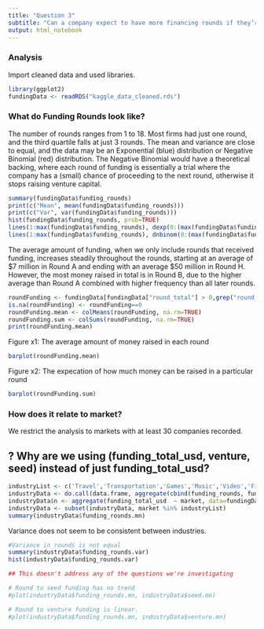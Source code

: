 ---
title: "Question 3"
subtitle: "Can a company expect to have more financing rounds if they’re in a particular industry?"
output: html_notebook
---

### Analysis

Import cleaned data and used libraries.

```{r}
library(ggplot2)
fundingData <- readRDS("kaggle_data_cleaned.rds")
```


### What do Funding Rounds look like?

The number of rounds ranges from 1 to 18. Most firms had just one round, and the third quartile falls at just 3 rounds. The mean and variance are close to equal, and the data may be an Exponential (blue) distribution or Negative Binomial (red) distribution. The Negative Binomial would have a theoretical backing, where each round of funding is essentially a trial where the company has a (small) chance of proceeding to the next round, otherwise it stops raising venture capital.

```{r}
summary(fundingData$funding_rounds)
print(c("Mean", mean(fundingData$funding_rounds)))
print(c("Var", var(fundingData$funding_rounds)))
hist(fundingData$funding_rounds, prob=TRUE)
lines(1:max(fundingData$funding_rounds), dexp(0:(max(fundingData$funding_rounds)-1), 1/mean(fundingData$funding_rounds)), col = 'blue')
lines(1:max(fundingData$funding_rounds), dnbinom(0:(max(fundingData$funding_rounds)-1), 1, mu=1/mean(fundingData$funding_rounds)), col = 'red')
```



The average amount of funding, when we only include rounds that received funding, increases steadily throughout the rounds, starting at an average of \$7 million in Round A and ending with an average $50 million in Round H. However, the most money raised in total is in Round B, due to the higher average than Round A combined with higher frequency than all later rounds.

```{r}
roundFunding <- fundingData[fundingData["round_total"] > 0,grep("round_.$", colnames(fundingData))]
is.na(roundFunding) <- roundFunding==0
roundFunding.mean <- colMeans(roundFunding, na.rm=TRUE)
roundFunding.sum <- colSums(roundFunding, na.rm=TRUE)
print(roundFunding.mean)
```


Figure x1: The average amount of money raised in each round 
```{r}
barplot(roundFunding.mean)
```

Figure x2: The expecation of how much money can be raised in a particular round
```{r}
barplot(roundFunding.sum)
```


### How does it relate to market?

We restrict the analysis to markets with at least 30 companies recorded.


## ? Why are we using (funding_total_usd, venture, seed) instead of just funding_total_usd?


```{r}
industryList <- c('Travel','Transportation','Games','Music','Video','Finance','Cloud Computing','Health Care','Hospitality','Education')
industryData <- do.call(data.frame, aggregate(cbind(funding_rounds, funding_total_usd, venture, seed)  ~ market, data=fundingData, FUN=function(x) c(mn = mean(x), var = var(x))))
industryData$n <- aggregate(funding_total_usd  ~ market, data=fundingData, FUN=length)$funding_total_usd
industryData <- subset(industryData, market %in% industryList)
summary(industryData$funding_rounds.mn)
```

Variance does not seem to be consistent between industries.

```{r}
#Variance in rounds is not equal
summary(industryData$funding_rounds.var)
hist(industryData$funding_rounds.var)
```


```{r, echo=FALSE}
## This doesn't address any of the questions we're investigating

# Round to seed funding has no trend
#plot(industryData$funding_rounds.mn, industryData$seed.mn)

# Round to venture funding is linear.
#plot(industryData$funding_rounds.mn, industryData$venture.mn)

```